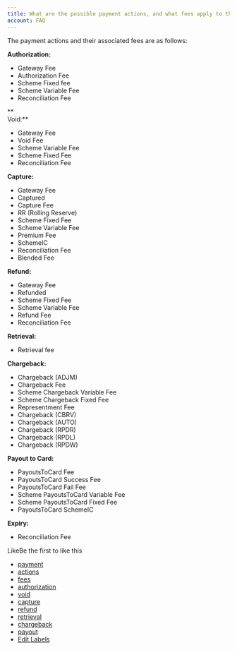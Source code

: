 ```yaml
---
title: What are the possible payment actions, and what fees apply to them?
account: FAQ 
---
```

The payment actions and their associated fees are as follows:

**Authorization:**

*   Gateway Fee
*   Authorization Fee
*   Scheme Fixed fee
*   Scheme Variable Fee
*   Reconciliation Fee

**  
Void:**

*   Gateway Fee
*   Void Fee
*   Scheme Variable Fee
*   Scheme Fixed Fee
*   Reconciliation Fee

  

**Capture:**

*   Gateway Fee
*   Captured
*   Capture Fee
*   RR (Rolling Reserve)
*   Scheme Fixed Fee
*   Scheme Variable Fee
*   Premium Fee
*   SchemeIC
*   Reconciliation Fee
*   Blended Fee

  

**Refund:**

*   Gateway Fee
*   Refunded
*   Scheme Fixed Fee
*   Scheme Variable Fee
*   Refund Fee
*   Reconciliation Fee

  

**Retrieval:**

*   Retrieval fee

  

**Chargeback:**

*   Chargeback (ADJM)
*   Chargeback Fee
*   Scheme Chargeback Variable Fee
*   Scheme Chargeback Fixed Fee
*   Representment Fee
*   Chargeback (CBRV)
*   Chargeback (AUTO)
*   Chargeback (RPDR)
*   Chargeback (RPDL)
*   Chargeback (RPDW)

**Payout to Card:**

*   PayoutsToCard Fee
*   PayoutsToCard Success Fee
*   PayoutsToCard Fail Fee
*   Scheme PayoutsToCard Variable Fee
*   Scheme PayoutsToCard Fixed Fee
*   PayoutsToCard SchemeIC

**Expiry:**

*   Reconciliation Fee

LikeBe the first to like this

*   [payment](/label/FAQ/payment)
*   [actions](/label/FAQ/actions)
*   [fees](/label/FAQ/fees)
*   [authorization](/label/FAQ/authorization)
*   [void](/label/FAQ/void)
*   [capture](/label/FAQ/capture)
*   [refund](/label/FAQ/refund)
*   [retrieval](/label/FAQ/retrieval)
*   [chargeback](/label/FAQ/chargeback)
*   [payout](/label/FAQ/payout)
*   [Edit Labels](# "Edit Labels (Type 'l')")




